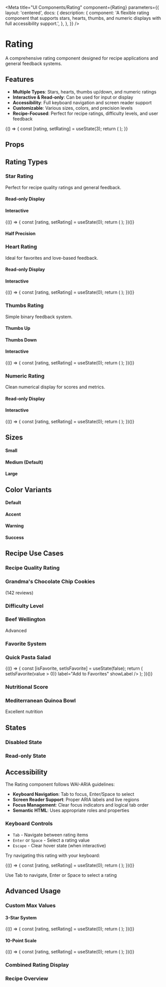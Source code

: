 
<Meta
  title="UI Components/Rating"
  component={Rating}
  parameters={{
    layout: 'centered',
    docs: {
      description: {
        component:
          'A flexible rating component that supports stars, hearts, thumbs, and numeric displays with full accessibility support.',
      },
    },
  }}
/>

# Rating

A comprehensive rating component designed for recipe applications and general feedback systems.

## Features

- **Multiple Types**: Stars, hearts, thumbs up/down, and numeric ratings
- **Interactive & Read-only**: Can be used for input or display
- **Accessibility**: Full keyboard navigation and screen reader support
- **Customizable**: Various sizes, colors, and precision levels
- **Recipe-Focused**: Perfect for recipe ratings, difficulty levels, and user feedback

<Canvas>
  <Story name="Default">
    {() => {
      const [rating, setRating] = useState(3);
      return (
        <Rating
          value={rating}
          interactive
          onChange={setRating}
          showValue
          label="Recipe Rating"
          showLabel
        />
      );
    }}
  </Story>
</Canvas>

## Props

<ArgsTable of={Rating} />

## Rating Types

### Star Rating

Perfect for recipe quality ratings and general feedback.

<Canvas>
  <Story name="Star Types">
    <div className="space-y-4">
      <div className="space-y-2">
        <h4 className="font-medium">Read-only Display</h4>
        <Rating type="star" value={4} maxValue={5} showValue />
      </div>
      <div className="space-y-2">
        <h4 className="font-medium">Interactive</h4>
        {(() => {
          const [rating, setRating] = useState(0);
          return (
            <Rating
              type="star"
              value={rating}
              maxValue={5}
              interactive
              onChange={setRating}
              showValue
            />
          );
        })()}
      </div>
      <div className="space-y-2">
        <h4 className="font-medium">Half Precision</h4>
        <Rating type="star" value={3.5} precision="half" showValue />
      </div>
    </div>
  </Story>
</Canvas>

### Heart Rating

Ideal for favorites and love-based feedback.

<Canvas>
  <Story name="Heart Types">
    <div className="space-y-4">
      <div className="space-y-2">
        <h4 className="font-medium">Read-only Display</h4>
        <Rating type="heart" value={3} maxValue={5} showValue />
      </div>
      <div className="space-y-2">
        <h4 className="font-medium">Interactive</h4>
        {(() => {
          const [rating, setRating] = useState(0);
          return (
            <Rating
              type="heart"
              value={rating}
              maxValue={5}
              interactive
              onChange={setRating}
              showValue
            />
          );
        })()}
      </div>
    </div>
  </Story>
</Canvas>

### Thumbs Rating

Simple binary feedback system.

<Canvas>
  <Story name="Thumbs Types">
    <div className="space-y-4">
      <div className="space-y-2">
        <h4 className="font-medium">Thumbs Up</h4>
        <Rating type="thumbs" value={1} showValue />
      </div>
      <div className="space-y-2">
        <h4 className="font-medium">Thumbs Down</h4>
        <Rating type="thumbs" value={-1} showValue />
      </div>
      <div className="space-y-2">
        <h4 className="font-medium">Interactive</h4>
        {(() => {
          const [rating, setRating] = useState(0);
          return (
            <Rating
              type="thumbs"
              value={rating}
              interactive
              onChange={setRating}
              showValue
            />
          );
        })()}
      </div>
    </div>
  </Story>
</Canvas>

### Numeric Rating

Clean numerical display for scores and metrics.

<Canvas>
  <Story name="Numeric Types">
    <div className="space-y-4">
      <div className="space-y-2">
        <h4 className="font-medium">Read-only Display</h4>
        <Rating type="numeric" value={8} maxValue={10} showValue />
      </div>
      <div className="space-y-2">
        <h4 className="font-medium">Interactive</h4>
        {(() => {
          const [rating, setRating] = useState(0);
          return (
            <Rating
              type="numeric"
              value={rating}
              maxValue={10}
              interactive
              onChange={setRating}
              showValue
            />
          );
        })()}
      </div>
    </div>
  </Story>
</Canvas>

## Sizes

<Canvas>
  <Story name="Sizes">
    <div className="space-y-4">
      <div className="space-y-2">
        <h4 className="font-medium">Small</h4>
        <Rating size="sm" value={4} showValue />
      </div>
      <div className="space-y-2">
        <h4 className="font-medium">Medium (Default)</h4>
        <Rating size="md" value={4} showValue />
      </div>
      <div className="space-y-2">
        <h4 className="font-medium">Large</h4>
        <Rating size="lg" value={4} showValue />
      </div>
    </div>
  </Story>
</Canvas>

## Color Variants

<Canvas>
  <Story name="Variants">
    <div className="space-y-4">
      <div className="space-y-2">
        <h4 className="font-medium">Default</h4>
        <Rating variant="default" value={4} showValue />
      </div>
      <div className="space-y-2">
        <h4 className="font-medium">Accent</h4>
        <Rating variant="accent" value={4} showValue />
      </div>
      <div className="space-y-2">
        <h4 className="font-medium">Warning</h4>
        <Rating variant="warning" value={4} showValue />
      </div>
      <div className="space-y-2">
        <h4 className="font-medium">Success</h4>
        <Rating variant="success" value={4} showValue />
      </div>
    </div>
  </Story>
</Canvas>

## Recipe Use Cases

### Recipe Quality Rating

<Canvas>
  <Story name="Recipe Quality">
    <div className="space-y-3 rounded-lg border p-4">
      <h3 className="font-semibold">Grandma's Chocolate Chip Cookies</h3>
      <div className="flex items-center gap-4">
        <Rating
          type="star"
          value={5}
          showValue
          label="Overall Rating"
          showLabel
        />
        <span className="text-muted-foreground text-sm">(142 reviews)</span>
      </div>
    </div>
  </Story>
</Canvas>

### Difficulty Level

<Canvas>
  <Story name="Difficulty Level">
    <div className="space-y-3 rounded-lg border p-4">
      <h3 className="font-semibold">Beef Wellington</h3>
      <div className="flex items-center gap-4">
        <Rating
          type="star"
          variant="warning"
          value={4}
          maxValue={5}
          showValue
          label="Difficulty"
          showLabel
        />
        <span className="text-muted-foreground text-sm">Advanced</span>
      </div>
    </div>
  </Story>
</Canvas>

### Favorite System

<Canvas>
  <Story name="Favorite System">
    <div className="space-y-3 rounded-lg border p-4">
      <h3 className="font-semibold">Quick Pasta Salad</h3>
      <div className="flex items-center gap-4">
        {(() => {
          const [isFavorite, setIsFavorite] = useState(false);
          return (
            <Rating
              type="heart"
              value={isFavorite ? 1 : 0}
              maxValue={1}
              interactive
              onChange={value => setIsFavorite(value > 0)}
              label="Add to Favorites"
              showLabel
            />
          );
        })()}
      </div>
    </div>
  </Story>
</Canvas>

### Nutritional Score

<Canvas>
  <Story name="Nutritional Score">
    <div className="space-y-3 rounded-lg border p-4">
      <h3 className="font-semibold">Mediterranean Quinoa Bowl</h3>
      <div className="flex items-center gap-4">
        <Rating
          type="numeric"
          variant="success"
          value={9}
          maxValue={10}
          showValue
          label="Health Score"
          showLabel
        />
        <span className="text-muted-foreground text-sm">
          Excellent nutrition
        </span>
      </div>
    </div>
  </Story>
</Canvas>

## States

### Disabled State

<Canvas>
  <Story name="Disabled">
    <div className="space-y-4">
      <Rating value={3} disabled showValue label="Disabled Rating" showLabel />
      <Rating
        value={2}
        interactive
        disabled
        showValue
        label="Disabled Interactive"
        showLabel
      />
    </div>
  </Story>
</Canvas>

### Read-only State

<Canvas>
  <Story name="Read-only">
    <div className="space-y-4">
      <Rating value={4} readOnly showValue label="Read-only Rating" showLabel />
      <Rating
        value={3}
        interactive
        readOnly
        showValue
        label="Read-only Interactive"
        showLabel
      />
    </div>
  </Story>
</Canvas>

## Accessibility

The Rating component follows WAI-ARIA guidelines:

- **Keyboard Navigation**: Tab to focus, Enter/Space to select
- **Screen Reader Support**: Proper ARIA labels and live regions
- **Focus Management**: Clear focus indicators and logical tab order
- **Semantic HTML**: Uses appropriate roles and properties

### Keyboard Controls

- `Tab` - Navigate between rating items
- `Enter` or `Space` - Select a rating value
- `Escape` - Clear hover state (when interactive)

<Canvas>
  <Story name="Accessibility Demo">
    <div className="space-y-4">
      <p className="text-muted-foreground text-sm">
        Try navigating this rating with your keyboard:
      </p>
      {(() => {
        const [rating, setRating] = useState(0);
        return (
          <Rating
            value={rating}
            interactive
            onChange={setRating}
            showValue
            label="Keyboard Navigation Demo"
            showLabel
            aria-describedby="rating-help"
          />
        );
      })()}
      <p id="rating-help" className="text-muted-foreground text-xs">
        Use Tab to navigate, Enter or Space to select a rating
      </p>
    </div>
  </Story>
</Canvas>

## Advanced Usage

### Custom Max Values

<Canvas>
  <Story name="Custom Max">
    <div className="space-y-4">
      <div className="space-y-2">
        <h4 className="font-medium">3-Star System</h4>
        {(() => {
          const [rating, setRating] = useState(0);
          return (
            <Rating
              value={rating}
              maxValue={3}
              interactive
              onChange={setRating}
              showValue
              label="Simple Rating"
              showLabel
            />
          );
        })()}
      </div>
      <div className="space-y-2">
        <h4 className="font-medium">10-Point Scale</h4>
        {(() => {
          const [rating, setRating] = useState(0);
          return (
            <Rating
              type="numeric"
              value={rating}
              maxValue={10}
              interactive
              onChange={setRating}
              showValue
              label="Detailed Score"
              showLabel
            />
          );
        })()}
      </div>
    </div>
  </Story>
</Canvas>

### Combined Rating Display

<Canvas>
  <Story name="Combined Display">
    <div className="space-y-4 rounded-lg border p-6">
      <h3 className="text-lg font-semibold">Recipe Overview</h3>
      <div className="grid grid-cols-1 gap-4 md:grid-cols-2">
        <div className="space-y-2">
          <Rating
            type="star"
            value={4.5}
            precision="half"
            showValue
            label="Overall Rating"
            showLabel
          />
          <Rating
            type="star"
            variant="warning"
            value={3}
            showValue
            label="Difficulty"
            showLabel
          />
        </div>
        <div className="space-y-2">
          <Rating
            type="heart"
            value={1}
            maxValue={1}
            showLabel
            label="Favorited"
          />
          <Rating
            type="numeric"
            variant="success"
            value={8}
            maxValue={10}
            showValue
            label="Health Score"
            showLabel
          />
        </div>
      </div>
    </div>
  </Story>
</Canvas>
